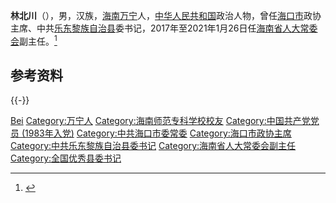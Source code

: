 '''林北川'''（{{bd|1957年|10月||catIdx=Lin林}}），男，汉族，[[海南|海南]][[万宁市|万宁]]人，[[中华人民共和国|中华人民共和国]]政治人物，曾任[[海口市|海口市]]政协主席、中共[[乐东黎族自治县|乐东黎族自治县]]委书记，2017年至2021年1月26日任[[海南省人大常委会|海南省人大常委会]]副主任。<ref>{{Cite web|title=许俊、林北川辞去海南省人大常委会副主任|url=http://district.ce.cn/newarea/sddy/202101/27/t20210127_36264064.shtml|accessdate=2021-01-27|work=中国经济网|archive-date=2021-07-30|archive-url=https://web.archive.org/web/20210730030346/http://district.ce.cn/newarea/sddy/202101/27/t20210127_36264064.shtml|dead-url=no}}</ref>

== 参考资料 ==
{{reflist}}

{{-}}
{{start box}}
{{s-par|prc-lcppcc}}
{{s-before|[[黄行光|黄行光]]}}
{{s-title|[[中国人民政治协商会议海口市委员会|中国人民政治协商会议海口市委员会]]主席|2012年2月－2012年11月}}
{{s-after|[[韩美|韩美]]}}
{{s-ppo|cpc}}
{{s-before|[[林涛_(1969年)|林涛]]}}
{{s-title|[[中国共产党乐东黎族自治县委员会|中国共产党乐东黎族自治县委员会]]书记|2012年6月－2017年9月}}
{{s-after|[[吴川祝|吴川祝]]}}
{{end box}}
{{中国人物小作品}}
{{中华人民共和国海口市正职领导人}}

{{Authority control}}
{{DEFAULTSORT:Lin林}}
[[Category:林姓|Bei]]
[[Category:万宁人|Category:万宁人]]
[[Category:海南师范专科学校校友|Category:海南师范专科学校校友]]
[[Category:中国共产党党员_(1983年入党)|Category:中国共产党党员 (1983年入党)]]
[[Category:中共海口市委常委|Category:中共海口市委常委]]
[[Category:海口市政协主席|Category:海口市政协主席]]
[[Category:中共乐东黎族自治县委书记|Category:中共乐东黎族自治县委书记]]
[[Category:海南省人大常委会副主任|Category:海南省人大常委会副主任]]
[[Category:全国优秀县委书记|Category:全国优秀县委书记]]